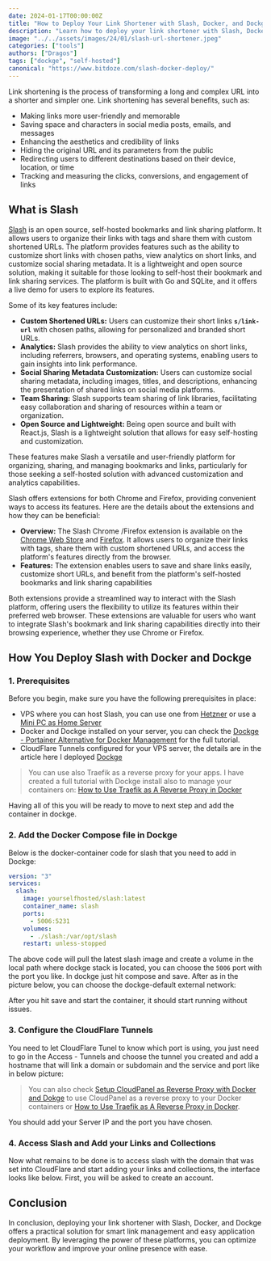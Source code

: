```yaml
---
date: 2024-01-17T00:00:00Z
title: "How to Deploy Your Link Shortener with Slash, Docker, and Dockge"
description: "Learn how to deploy your link shortener with Slash, Docker, and Dockge, and enjoy the benefits of smart link management and easy application deployment."
image: "../../assets/images/24/01/slash-url-shortener.jpeg"
categories: ["tools"]
authors: ["Dragos"]
tags: ["dockge", "self-hosted"]
canonical: "https://www.bitdoze.com/slash-docker-deploy/"
---
```



Link shortening is the process of transforming a long and complex URL into a shorter and simpler one. Link shortening has several benefits, such as:

- Making links more user-friendly and memorable
- Saving space and characters in social media posts, emails, and messages
- Enhancing the aesthetics and credibility of links
- Hiding the original URL and its parameters from the public
- Redirecting users to different destinations based on their device, location, or time
- Tracking and measuring the clicks, conversions, and engagement of links

## What is Slash

[Slash](https://github.com/yourselfhosted/slash) is an open source, self-hosted bookmarks and link sharing platform. It allows users to organize their links with tags and share them with custom shortened URLs. The platform provides features such as the ability to customize short links with chosen paths, view analytics on short links, and customize social sharing metadata. It is a lightweight and open source solution, making it suitable for those looking to self-host their bookmark and link sharing services. The platform is built with Go and SQLite, and it offers a live demo for users to explore its features.

<Picture
  src={imag1}
  alt="Slash Link Shorner"
/>

Some of its key features include:

- **Custom Shortened URLs:** Users can customize their short links **`s/link-url`** with chosen paths, allowing for personalized and branded short URLs.
- **Analytics:** Slash provides the ability to view analytics on short links, including referrers, browsers, and operating systems, enabling users to gain insights into link performance.
- **Social Sharing Metadata Customization:** Users can customize social sharing metadata, including images, titles, and descriptions, enhancing the presentation of shared links on social media platforms.
- **Team Sharing:** Slash supports team sharing of link libraries, facilitating easy collaboration and sharing of resources within a team or organization.
- **Open Source and Lightweight:** Being open source and built with React.js, Slash is a lightweight solution that allows for easy self-hosting and customization.

These features make Slash a versatile and user-friendly platform for organizing, sharing, and managing bookmarks and links, particularly for those seeking a self-hosted solution with advanced customization and analytics capabilities.

Slash offers extensions for both Chrome and Firefox, providing convenient ways to access its features. Here are the details about the extensions and how they can be beneficial:

- **Overview:** The Slash Chrome /Firefox extension is available on the [Chrome Web Store](https://chrome.google.com/webstore/detail/slash/ebaiehmkammnacjadffpicipfckgeobg) and [Firefox](https://addons.mozilla.org/firefox/addon/your-slash/). It allows users to organize their links with tags, share them with custom shortened URLs, and access the platform's features directly from the browser.
- **Features:** The extension enables users to save and share links easily, customize short URLs, and benefit from the platform's self-hosted bookmarks and link sharing capabilities

<Picture
  src={imag2}
  alt="Slash extension"
/>

Both extensions provide a streamlined way to interact with the Slash platform, offering users the flexibility to utilize its features within their preferred web browser.
These extensions are valuable for users who want to integrate Slash's bookmark and link sharing capabilities directly into their browsing experience, whether they use Chrome or Firefox.

## How You Deploy Slash with Docker and Dockge

<YouTubeEmbed
  url="https://www.youtube.com/embed/HswSqueUAQc"
  label="How to Deploy Your Link Shortener with Slash, Docker, and Dockge"
/>

### 1. Prerequisites

Before you begin, make sure you have the following prerequisites in place:

- VPS where you can host Slash, you can use one from [Hetzner](https://go.bitdoze.com/hetzner) or use a [Mini PC as Home Server](https://www.bitdoze.com/best-mini-pc-home-server/)
- Docker and Dockge installed on your server, you can check the [Dockge - Portainer Alternative for Docker Management](https://www.bitdoze.com/dockge-install/) for the full tutorial.
- CloudFlare Tunnels configured for your VPS server, the details are in the article here I deployed [Dockge](https://www.bitdoze.com/dockge-install/)

> You can use also Traefik as a reverse proxy for your apps. I have created a full tutorial with Dockge install also to manage your containers on: [How to Use Traefik as A Reverse Proxy in Docker](https://www.bitdoze.com/traefik-proxy-docker/)

Having all of this you will be ready to move to next step and add the container in dockge.

### 2. Add the Docker Compose file in Dockge

Below is the docker-container code for slash that you need to add in Dockge:

```yaml
version: "3"
services:
  slash:
    image: yourselfhosted/slash:latest
    container_name: slash
    ports:
      - 5006:5231
    volumes:
      - ./slash:/var/opt/slash
    restart: unless-stopped
```

The above code will pull the latest slash image and create a volume in the local path where dockge stack is located, you can choose the `5006` port with the port you like.
In dockge just hit compose and save. After as in the picture below, you can choose the dockge-default external network:

<Picture src={imag3} alt="Dockge slash deploy" />

After you hit save and start the container, it should start running without issues.

### 3. Configure the CloudFlare Tunnels

You need to let CloudFlare Tunel to know which port is using, you just need to go in the Access - Tunnels and choose the tunnel you created and add a hostname that will link a domain or subdomain and the service and port like in below picture:

<Picture src={imag4} alt="cloudflare tunnels" />

> You can also check [Setup CloudPanel as Reverse Proxy with Docker and Dokge](https://www.bitdoze.com/cloudpanel-setup-dockge/) to use CloudPanel as a reverse proxy to your Docker containers or [How to Use Traefik as A Reverse Proxy in Docker](https://www.bitdoze.com/traefik-proxy-docker/).

You should add your Server IP and the port you have chosen.

### 4. Access Slash and Add your Links and Collections

Now what remains to be done is to access slash with the domain that was set into CloudFlare and start adding your links and collections, the interface looks like below. First, you will be asked to create an account.

<Picture
  src={imag5}
  alt="slash add links"
/>

## Conclusion

In conclusion, deploying your link shortener with Slash, Docker, and Dockge offers a practical solution for smart link management and easy application deployment. By leveraging the power of these platforms, you can optimize your workflow and improve your online presence with ease.
